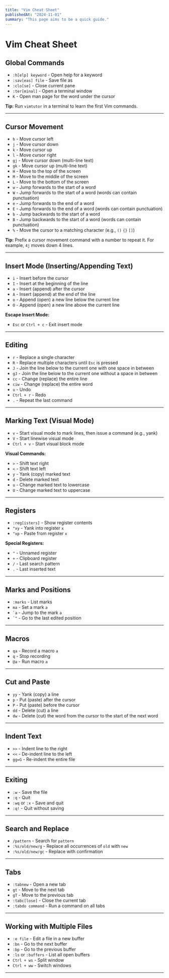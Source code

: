 ```yaml
---
title: "Vim Cheat Sheet"
publishedAt: "2024-11-01"
summary: "This page aims to be a quick guide."
---
```


# Vim Cheat Sheet

## Global Commands

- `:h[elp] keyword` - Open help for a keyword
- `:sav[eas] file` - Save file as
- `:clo[se]` - Close current pane
- `:ter[minal]` - Open a terminal window
- `K` - Open man page for the word under the cursor

**Tip:** Run `vimtutor` in a terminal to learn the first Vim commands.

---

## Cursor Movement

- `h` - Move cursor left
- `j` - Move cursor down
- `k` - Move cursor up
- `l` - Move cursor right
- `gj` - Move cursor down (multi-line text)
- `gk` - Move cursor up (multi-line text)
- `H` - Move to the top of the screen
- `M` - Move to the middle of the screen
- `L` - Move to the bottom of the screen
- `w` - Jump forwards to the start of a word
- `W` - Jump forwards to the start of a word (words can contain punctuation)
- `e` - Jump forwards to the end of a word
- `E` - Jump forwards to the end of a word (words can contain punctuation)
- `b` - Jump backwards to the start of a word
- `B` - Jump backwards to the start of a word (words can contain punctuation)
- `%` - Move the cursor to a matching character (e.g., `()` `{}` `[]`)

**Tip:** Prefix a cursor movement command with a number to repeat it. For example, `4j` moves down 4 lines.

---

## Insert Mode (Inserting/Appending Text)

- `i` - Insert before the cursor
- `I` - Insert at the beginning of the line
- `a` - Insert (append) after the cursor
- `A` - Insert (append) at the end of the line
- `o` - Append (open) a new line below the current line
- `O` - Append (open) a new line above the current line

**Escape Insert Mode:**

- `Esc` or `Ctrl + c` - Exit insert mode

---

## Editing

- `r` - Replace a single character
- `R` - Replace multiple characters until `Esc` is pressed
- `J` - Join the line below to the current one with one space in between
- `gJ` - Join the line below to the current one without a space in between
- `cc` - Change (replace) the entire line
- `ciw` - Change (replace) the entire word
- `u` - Undo
- `Ctrl + r` - Redo
- `.` - Repeat the last command

---

## Marking Text (Visual Mode)

- `v` - Start visual mode to mark lines, then issue a command (e.g., yank)
- `V` - Start linewise visual mode
- `Ctrl + v` - Start visual block mode

**Visual Commands:**

- `>` - Shift text right
- `<` - Shift text left
- `y` - Yank (copy) marked text
- `d` - Delete marked text
- `u` - Change marked text to lowercase
- `U` - Change marked text to uppercase

---

## Registers

- `:reg[isters]` - Show register contents
- `"xy` - Yank into register `x`
- `"xp` - Paste from register `x`

**Special Registers:**

- `"` - Unnamed register
- `+` - Clipboard register
- `/` - Last search pattern
- `.` - Last inserted text

---

## Marks and Positions

- `:marks` - List marks
- `ma` - Set a mark `a`
- `` `a `` - Jump to the mark `a`
- `` `" `` - Go to the last edited position

---

## Macros

- `qa` - Record a macro `a`
- `q` - Stop recording
- `@a` - Run macro `a`

---

## Cut and Paste

- `yy` - Yank (copy) a line
- `p` - Put (paste) after the cursor
- `P` - Put (paste) before the cursor
- `dd` - Delete (cut) a line
- `dw` - Delete (cut) the word from the cursor to the start of the next word

---

## Indent Text

- `>>` - Indent line to the right
- `<<` - De-indent line to the left
- `gg=G` - Re-indent the entire file

---

## Exiting

- `:w` - Save the file
- `:q` - Quit
- `:wq` or `:x` - Save and quit
- `:q!` - Quit without saving

---

## Search and Replace

- `/pattern` - Search for `pattern`
- `:%s/old/new/g` - Replace all occurrences of `old` with `new`
- `:%s/old/new/gc` - Replace with confirmation

---

## Tabs

- `:tabnew` - Open a new tab
- `gt` - Move to the next tab
- `gT` - Move to the previous tab
- `:tabc[lose]` - Close the current tab
- `:tabdo command` - Run a command on all tabs

---

## Working with Multiple Files

- `:e file` - Edit a file in a new buffer
- `:bn` - Go to the next buffer
- `:bp` - Go to the previous buffer
- `:ls` or `:buffers` - List all open buffers
- `Ctrl + ws` - Split window
- `Ctrl + ww` - Switch windows

---
